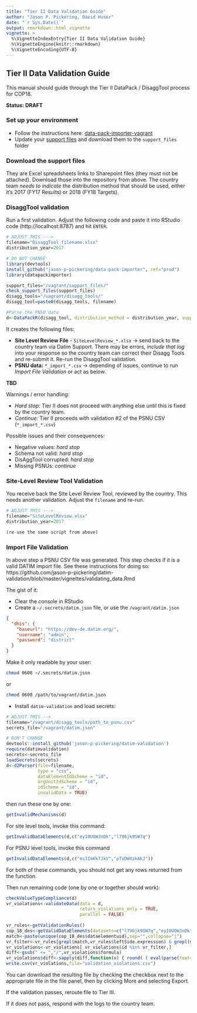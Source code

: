```yaml
---
title: "Tier II Data Validation Guide"
author: "Jason P. Pickering, David Huser"
date: "`r Sys.Date()`"
output: rmarkdown::html_vignette
vignette: >
  %\VignetteIndexEntry{Tier II Data Validation Guide}
  %\VignetteEngine{knitr::rmarkdown}
  %\VignetteEncoding{UTF-8}
---
```


## Tier II Data Validation Guide

This manual should guide through the Tier II DataPack / DisaggTool process for COP18.

**Status: DRAFT**

### Set up your environment

- Follow the instructions here: [data-pack-importer-vagrant](https://github.com/davidhuser/data-pack-importer-vagrant)
- Update your [support files](https://www.pepfar.net/Project-Pages/collab-38/Shared%20Documents/COP18%20Target%20Setting%20Process%20Improvement/Import%20Team/) and download them to the `support_files` folder

### Download the support files

They are Excel spreadsheets links to Sharepoint files (they must not be attached). Download those into the repository from above. The country team *needs to indicate* the distribution method that should be used, either it's 2017 (FY17 Results) or 2018 (FY18 Targets).

### DisaggTool validation

Run a first validation. Adjust the following code and paste it into RStudio code (http://localhost:8787) and hit `ENTER`.

```r
# ADJUST THIS --->
filename="DisaggTool_filename.xlsx"
distribution_year=2017

# DO NOT CHANGE
library(devtools)
install_github("jason-p-pickering/data-pack-importer", ref="prod")
library(datapackimporter)

support_files="/vagrant/support_files/"
check_support_files(support_files)
disagg_tools="/vagrant/disagg_tools/"
disagg_tool=paste0(disagg_tools, filename)

#Parse the PNSU data
d<-DataPackR(disagg_tool, distribution_method = distribution_year, support_files_path = support_files)
```

It creates the following files:

- **Site Level Review File** - `SiteLevelReview_*.xlsx` -> send back to the country team via Datim Support. There may be errors, *include that log* into your response so the country team can correct their Disagg Tools and re-submit it. Re-run the DisaggTool validation.
- **PSNU data:** `*_import_*.csv` -> depending of issues, continue to run _Import File Validation_ or act as below.


**TBD**

Warnings / error handling:

- *Hard stop:* Tier II does not proceed with anything else until this is fixed by the country team.
- *Continue:* Tier II proceeds with validation #2 of the PSNU CSV (`*_import_*.csv`)

Possible issues and their consequences:

- Negative values: *hard stop*
- Schema not valid: *hard stop*
- DisAggTool corrupted: *hard stop*
- Missing PSNUs: *continue*

### Site-Level Review Tool Validation

You receive back the Site Level Review Tool, reviewed by the country. This needs another validation. Adjust the `filename` and re-run.

```r
# ADJUST THIS --->
filename="SiteLevelReview.xlsx"
distribution_year=2017

(re-use the same script from above)

```

### Import File Validation

In above step a PSNU CSV file was generated. This step checks if it is a valid DATIM import file. See these instructions for doing so: https://github.com/jason-p-pickering/datim-validation/blob/master/vignettes/validating_data.Rmd

The gist of it:

- Clear the console in RStudio
- Create a `~/.secrets/datim.json` file, or use the `/vagrant/datim.json`


```json
{
  "dhis": {
    "baseurl": "https://dev-de.datim.org/",
    "username": "admin",
    "password": "district"
  }
}
```

Make it only readable by your user:

```bash
chmod 0600 ~/.secrets/datim.json
```

or
```bash
chmod 0600 /path/to/vagrant/datim.json
```

- Install `datim-validation` and load secrets:

```r
# ADJUST THIS -->
filename="/vagrant/disagg_tools/path_to_psnu.csv"
secrets_file="/vagrant/datim.json"

# DON'T CHANGE
devtools::install_github('jason-p-pickering/datim-validation')
require(datimvalidation)
secrets<-secrets_file
loadSecrets(secrets)
d<-d2Parser(file=filename,
            type = "csv",
            dataElementIdScheme = "id",
            orgUnitIdScheme = "id",
            idScheme = "id",
            invalidData = TRUE)
```

then run these one by one:

```r
getInvalidMechanisms(d)
```

For site level tools, invoke this command: 

```r
getInvalidDataElements(d,c("eyI0UOWJnDk","l796jk9SW7q")
```

For PSNU level tools, invoke this command

```r
getInvalidDataElements(d,c("msJImKkTJkV","pTuDWXzkAkJ"))
```

For both of these commands, you should not get any rows returned from the function. 

Then run remaining code (one by one or together should work):

```r
checkValueTypeCompliance(d)
vr_violations<-validateData(data = d,
                            return_violations_only = TRUE,
                            parallel = FALSE)
                            
vr_rules<-getValidationRules()
cop_18_des<-getValidDataElements(datasets=c("l796jk9SW7q","eyI0UOWJnDk","msJImKkTJkV"))
match<-paste(unique(cop_18_des$dataelementuid),sep="",collapse="|")
vr_filter<-vr_rules[grepl(match,vr_rules$leftSide.expression) & grepl(match,vr_rules$rightSide.expression),"id"]
vr_violations<-vr_violations[ vr_violations$id %in% vr_filter,]
diff<-gsub(" <= ","/",vr_violations$formula)
vr_violations$diff<-sapply(diff,function(x) { round( ( eval(parse(text=x)) -1 ) * 100 , 2) })
write.csv(vr_violations,file="validation_violations.csv")
```

You can download the resulting file by checking the checkbox next to the appropriate file in the file panel, then by clicking More and selecting Export.

If the validation passes, reroute file to Tier III.

If it does not pass, respond with the logs to the country team.
